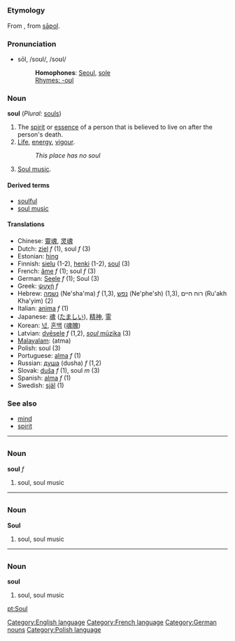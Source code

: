 =={{en}}==
[[Category:English language]]
===Etymology===
From {{enm}}, from {{ang}} [[saƿol|sāƿol]].
===Pronunciation===
*sōl, /soʊl/, /soʊl/
*:'''Homophones''': [[Seoul]], [[sole]]
*:[[Rhymes:English:-oʊl|Rhymes: -oʊl]]

===Noun===
'''soul''' (''Plural:'' [[souls]])

# The [[spirit]] or [[essence]] of a person that is believed to live on after the person's death.
# [[Life]], [[energy]], [[vigour]].
#:''This place has no soul''
# [[Soul music]].

====Derived terms====
*[[soulful]]
*[[soul music]]

====Translations====
*Chinese: [[靈魂]], [[灵魂]]
*Dutch: [[ziel]] ''f'' (1), soul ''f'' (3)
*Estonian: [[hing]]
*Finnish: [[sielu]] (1-2), [[henki]] (1-2), [[soul]] (3)
*French: [[âme]] ''f'' (1); soul ''f'' (3)
*German: [[Seele]] ''f'' (1); Soul (3)
*Greek: [[ψυχή]] ''f''
*Hebrew: [[נשמה]] (Ne'sha'ma) ''f'' (1,3), [[נפש]] (Ne'phe'sh) (1,3), רוח חיים (Ru'akh Kha'yim) (2)
*Italian: [[anima]] ''f'' (1)
*Japanese: [[魂]] ([[たましい]]), [[精神]], [[霊]]
*Korean: [[넋]], [[혼백]] ([[魂魄]])
*Latvian: [[dvēsele]] ''f'' (1,2), [[soul mūzika|''soul'' mūzika]] (3)
*[[Malayalam]]: (atma)
*Polish: soul (3)
*Portuguese: [[alma]] ''f'' (1)
*Russian: [[душа]] (dusha) ''f'' (1,2)
*Slovak: [[duša]] ''f'' (1), soul ''m'' (3)
*Spanish: [[alma]] ''f'' (1)
*Swedish: [[själ]] (1)

===See also===
*[[mind]]
*[[spirit]]

----

=={{fr}}==
[[Category:French language]]
===Noun===
'''soul''' ''f''

#soul, soul music

----

=={{de}}==
[[Category:German nouns]]
===Noun===
'''Soul'''

#soul, soul music

----

=={{pl}}==
[[Category:Polish language]]
===Noun===
'''soul'''

#soul, soul music

[[pt:Soul]]